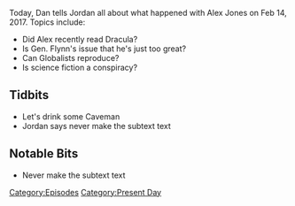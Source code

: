 {{DEFAULTSORT:
    #_EPISODE_0013:February 14, 2017
}}{{Episode
    | title           = February 14, 2017
    | caption         = Listen to this episode on [https://knowledgefight.libsyn.com/knowledge-fight-feb-14-2017 Libsyn] [https://open.spotify.com/episode/40ewIBMmSC1xRKnwc5BpNM Spotify], Read the [[Transcript/13: February 14, 2017|Unofficial Transcript]]
    | episodeNumber   = 13
    | length          = 02:31:52
    | airDate         = February 16, 2017
    | coverageDate    = February 14, 2017
    | episodeType     = [[:Category:Present Day|Present Day]]
    | previousEpisode = [[12: Jon Rappoport]]
    | nextEpisode     = [[14: February 17, 2017]]
}}

{{Stub}}

Today, Dan tells Jordan all about what happened with Alex Jones on Feb 14, 2017. Topics include:

*Did Alex recently read Dracula?
*Is Gen. Flynn's issue that he's just too great?
*Can Globalists reproduce?
*Is science fiction a conspiracy?

==Tidbits==

*Let's drink some Caveman
*Jordan says never make the subtext text

==Notable Bits==

*Never make the subtext text

[[Category:Episodes]]
[[Category:Present Day]]

